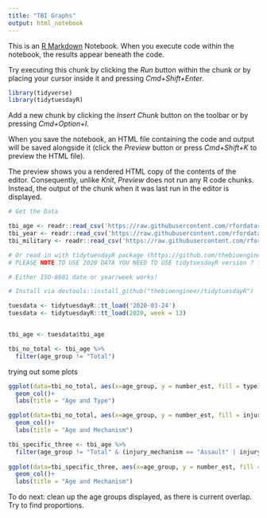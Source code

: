 ```yaml
---
title: "TBI Graphs"
output: html_notebook
---
```


This is an [R Markdown](http://rmarkdown.rstudio.com) Notebook. When you execute code within the notebook, the results appear beneath the code. 

Try executing this chunk by clicking the *Run* button within the chunk or by placing your cursor inside it and pressing *Cmd+Shift+Enter*. 

```r
library(tidyverse)
library(tidytuesdayR)
```

Add a new chunk by clicking the *Insert Chunk* button on the toolbar or by pressing *Cmd+Option+I*.

When you save the notebook, an HTML file containing the code and output will be saved alongside it (click the *Preview* button or press *Cmd+Shift+K* to preview the HTML file). 

The preview shows you a rendered HTML copy of the contents of the editor. Consequently, unlike *Knit*, *Preview* does not run any R code chunks. Instead, the output of the chunk when it was last run in the editor is displayed.

```r
# Get the Data

tbi_age <- readr::read_csv('https://raw.githubusercontent.com/rfordatascience/tidytuesday/master/data/2020/2020-03-24/tbi_age.csv')
tbi_year <- readr::read_csv('https://raw.githubusercontent.com/rfordatascience/tidytuesday/master/data/2020/2020-03-24/tbi_year.csv')
tbi_military <- readr::read_csv('https://raw.githubusercontent.com/rfordatascience/tidytuesday/master/data/2020/2020-03-24/tbi_military.csv')

# Or read in with tidytuesdayR package (https://github.com/thebioengineer/tidytuesdayR)
# PLEASE NOTE TO USE 2020 DATA YOU NEED TO USE tidytuesdayR version ? from GitHub

# Either ISO-8601 date or year/week works!

# Install via devtools::install_github("thebioengineer/tidytuesdayR")

tuesdata <- tidytuesdayR::tt_load('2020-03-24')
tuesdata <- tidytuesdayR::tt_load(2020, week = 13)


tbi_age <- tuesdata$tbi_age

```

```r
tbi_no_total <- tbi_age %>%
  filter(age_group != "Total")
```


trying out some plots

```r
ggplot(data=tbi_no_total, aes(x=age_group, y = number_est, fill = type)) +
  geom_col()+
  labs(title = "Age and Type")
```
```r
ggplot(data=tbi_no_total, aes(x=age_group, y = number_est, fill = injury_mechanism)) +
  geom_col()+
  labs(title = "Age and Mechanism")
```
```r
tbi_specific_three <- tbi_age %>%
  filter(age_group != "Total" & (injury_mechanism == "Assault" | injury_mechanism == "Intentional self-harm" | injury_mechanism == "Motor Vehicle Crashes" ))
  
ggplot(data=tbi_specific_three, aes(x=age_group, y = number_est, fill = injury_mechanism)) +
  geom_col()+
  labs(title = "Age and Mechanism")
```
To do next: clean up the age groups displayed, as there is current overlap. Try to find proportions.


